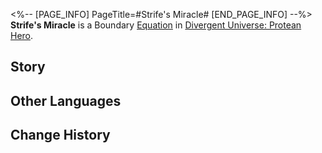 <%-- [PAGE_INFO]
PageTitle=#Strife's Miracle#
[END_PAGE_INFO] --%>
{{Equation Infobox
|period   = Protean Hero
|rarity   = boundary
|path1    = The Hunt*16
|effect   = Spends 100 points of Energy to use the ability and achieve Boundary Resonance with the Path of The Hunt, dealing Wind DMG to all enemy targets and advances all allies' actions by {{Color|h|100%}}, with the Max Energy being 200.
|mentions = Nikador
}}
'''Strife's Miracle''' is a Boundary [[Divergent Universe: Protean Hero/Equatoins|Equation]] in [[Divergent Universe: Protean Hero]].

==Story==
{{Description|This is an instance of the hunt inscribed on a stone tablet. This is the miracle of Nikador, the Lance of Fury.<br />Countless witnesses had beheld the conqueror's heroic bearing as they fought in the sky.<br />Lightning swept across their shoulders, and the winged Titankin gnawed at their arms.<br />The fearless God of Strife spared no time to wipe away the golden blood.<br />In response, a hundred lances pierced through the dark clouds.<br />Wounded, the many-eyed giant bird of the sky dome shrieked and fled.<br />The Father of Victory traversed mountains and valleys<br />To relentlessly hunt the arrogant foe that usurped the sky.<br />Across Amphoreus, from north to south,<br />Lances like inverted raindrops pierced the sky, illuminating the night.<br />Thunder spears roared eternally as they struck the earth.<br />Imitating the divine, the sky priests and the warriors of Kremnos clashed head-on.<br />This hunt would never cease until one side was utterly annihilated.}}
<!--
==Gameplay Notes==
* 
-->
==Other Languages==
{{Other Languages
|en   = Strife's Miracle
|zhs  = 纷争之神迹
|zht  = 紛爭之神跡
|ja   = 「紛争」の神跡
|ko   = 분쟁의 기적
|es   = Milagro del conflicto
|fr   = Miracle du Conflit
|ru   = Чудо раздора
|th   = ปาฏิหาริย์แห่งปฏิปักษ์
|vi   = Thần Tích Phân Tranh
|de   = Wunder des Zwists
|id   = Strife's Miracle
|pt   = Milagre do Conflito
}}

==Change History==
{{Change History|3.1}}